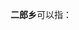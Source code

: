 '''二郎乡'''可以指：
{{PRC admin/disambig|34/12/22/204/000|41/17/21/211/000|51/17/24/210/000|52/03/30/201/000|62/12/21/206/000}}
{{disambig|cat=三字中国乡名消歧义}}